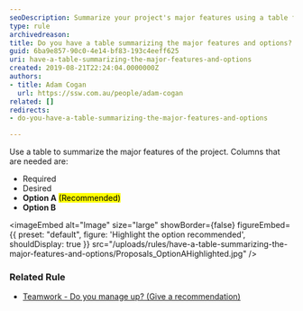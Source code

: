 ```yaml
---
seoDescription: Summarize your project's major features using a table format to clearly compare required elements, desired additions, and recommended options for informed decision-making.
type: rule
archivedreason:
title: Do you have a table summarizing the major features and options?
guid: 6ba9e857-90c0-4e14-bf83-193c4eeff625
uri: have-a-table-summarizing-the-major-features-and-options
created: 2019-08-21T22:24:04.0000000Z
authors:
- title: Adam Cogan
  url: https://ssw.com.au/people/adam-cogan
related: []
redirects:
- do-you-have-a-table-summarizing-the-major-features-and-options

---
```


Use a table to summarize the major features of the project. Columns that are needed are:

* Required
* Desired
* **Option A** <mark>(Recommended)</mark>
* **Option B**

<imageEmbed
  alt="Image"
  size="large"
  showBorder={false}
  figureEmbed={{
    preset: "default",
    figure: 'Highlight the option recommended',
    shouldDisplay: true
  }}
  src="/uploads/rules/have-a-table-summarizing-the-major-features-and-options/Proposals\_OptionAHighlighted.jpg"
/>

### Related Rule

* [Teamwork - Do you manage up? (Give a recommendation)](/do-you-manage-up)